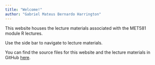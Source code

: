 ```yaml
---
title: "Welcome!"
author: "Gabriel Mateus Bernardo Harrington"
---
```


This website houses the lecture materials associated with the MET581 module R lectures.

Use the side bar to navigate to lecture materials.

You can find the source files for this website and the lecture materials in GitHub [here](https://github.com/H-Mateus/MET581---Computing-for-Bioinformatics-and-Genetic-Epidemiology).